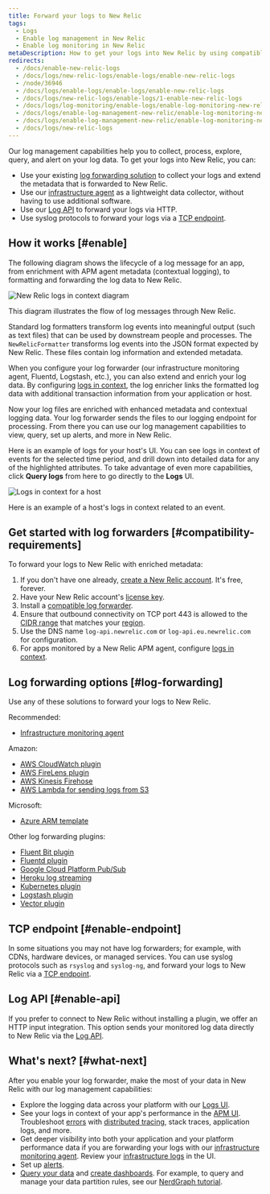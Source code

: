 ```yaml
---
title: Forward your logs to New Relic
tags:
  - Logs
  - Enable log management in New Relic
  - Enable log monitoring in New Relic
metaDescription: How to get your logs into New Relic by using compatible log forwarder plugins.
redirects:
  - /docs/enable-new-relic-logs
  - /docs/logs/new-relic-logs/enable-logs/enable-new-relic-logs
  - /node/36946
  - /docs/logs/enable-logs/enable-logs/enable-new-relic-logs
  - /docs/logs/new-relic-logs/enable-logs/1-enable-new-relic-logs
  - /docs/logs/log-monitoring/enable-logs/enable-log-monitoring-new-relic
  - /docs/logs/enable-log-management-new-relic/enable-log-monitoring-new-relic
  - /docs/logs/enable-log-management-new-relic/enable-log-monitoring-new-relic/enable-log-management-new-relic
  - /docs/logs/new-relic-logs
---
```


Our log management capabilities help you to collect, process, explore, query, and alert on your log data. To get your logs into New Relic, you can:

* Use your existing [log forwarding solution](#log-forwarding) to collect your logs and extend the metadata that is forwarded to New Relic.
* Use our [infrastructure agent](/docs/logs/enable-new-relic-logs/1-enable-logs/forward-your-logs-using-new-relic-infrastructure-agent) as a lightweight data collector, without having to use additional software.
* Use our [Log API](/docs/logs/log-management/log-api/introduction-log-api/) to forward your logs via HTTP.
* Use syslog protocols to forward your logs via a [TCP endpoint](/docs/logs/log-management/log-api/use-tcp-endpoint-forward-logs-new-relic/).

## How it works [#enable]

The following diagram shows the lifecycle of a log message for an app, from enrichment with APM agent metadata (contextual logging), to formatting and forwarding the log data to New Relic.

![New Relic logs in context diagram](./images/new-relic-logs-in-context-diagram.jpg "new-relic-logs-in-context-diagram.jpg")

<figcaption>
  This diagram illustrates the flow of log messages through New Relic.
</figcaption>

Standard log formatters transform log events into meaningful output (such as text files) that can be used by downstream people and processes. The `NewRelicFormatter` transforms log events into the JSON format expected by New Relic. These files contain log information and extended metadata.

When you configure your log forwarder (our infrastructure monitoring agent, Fluentd, Logstash, etc.), you can also extend and enrich your log data. By configuring [logs in context](/docs/logs/enable-log-management-new-relic/configure-logs-context/configure-logs-context-apm-agents/), the log enricher links the formatted log data with additional transaction information from your application or host.   

Now your log files are enriched with enhanced metadata and contextual logging data. Your log forwarder sends the files to our logging endpoint for processing. From there you can use our log management capabilities to view, query, set up alerts, and more in New Relic.

Here is an example of logs for your host's UI. You can see logs in context of events for the selected time period, and drill down into detailed data for any of the highlighted attributes. To take advantage of even more capabilities, click **Query logs** from here to go directly to the **Logs** UI.

![Logs in context for a host](./images/demotron-host-logs-123021.png "Logs in context for a host")

<figcaption>
  Here is an example of a host's logs in context related to an event.
</figcaption>

## Get started with log forwarders [#compatibility-requirements]

To forward your logs to New Relic with enriched metadata:

1. If you don't have one already, [create a New Relic account](https://newrelic.com/signup). It's free, forever.
2. Have your New Relic account's [license key](/docs/accounts/install-new-relic/account-setup/license-key).
3. Install a [compatible log forwarder](#log-forwarding).
4. Ensure that outbound connectivity on TCP port 443 is allowed to the [CIDR range](/docs/using-new-relic/cross-product-functions/install-configure/networks/#infrastructure) that matches your [region](/docs/using-new-relic/welcome-new-relic/get-started/our-eu-us-region-data-centers).
5. Use the DNS name `log-api.newrelic.com` or `log-api.eu.newrelic.com` for configuration.
6. For apps monitored by a New Relic APM agent, configure [logs in context](/docs/logs/enable-log-management-new-relic/configure-logs-context/configure-logs-context-apm-agents/).

## Log forwarding options [#log-forwarding]

Use any of these solutions to forward your logs to New Relic.

Recommended:
* [Infrastructure monitoring agent](/docs/logs/forward-logs/forward-your-logs-using-infrastructure-agent/)

Amazon:
* [AWS CloudWatch plugin](/docs/logs/forward-logs/aws-lambda-sending-cloudwatch-logs/)
* [AWS FireLens plugin](/docs/logs/forward-logs/aws-firelens-plugin-log-forwarding/)
* [AWS Kinesis Firehose](/docs/logs/forward-logs/stream-logs-using-kinesis-data-firehose/)
* [AWS Lambda for sending logs from S3](/docs/logs/forward-logs/aws-lambda-sending-logs-s3/)

Microsoft:
* [Azure ARM template](/docs/logs/forward-logs/azure-log-forwarding/)

Other log forwarding plugins:
* [Fluent Bit plugin](/docs/logs/forward-logs/fluent-bit-plugin-log-forwarding/)
* [Fluentd plugin](/docs/logs/forward-logs/fluentd-plugin-log-forwarding/)
* [Google Cloud Platform Pub/Sub](/docs/logs/forward-logs/google-cloud-platform-log-forwarding)
* [Heroku log streaming](/docs/logs/forward-logs/heroku-log-forwarding/)
* [Kubernetes plugin](/docs/logs/forward-logs/kubernetes-plugin-log-forwarding/)
* [Logstash plugin](/docs/logs/forward-logs/logstash-plugin-log-forwarding/)
* [Vector plugin](/docs/logs/forward-logs/vector-output-sink-log-forwarding/)

## TCP endpoint [#enable-endpoint]

In some situations you may not have log forwarders; for example, with CDNs, hardware devices, or managed services. You can use syslog protocols such as `rsyslog` and `syslog-ng`, and forward your logs to New Relic via a [TCP endpoint](/docs/logs/log-management/log-api/use-tcp-endpoint-forward-logs-new-relic/).

## Log API [#enable-api]

If you prefer to connect to New Relic without installing a plugin, we offer an HTTP input integration. This option sends your monitored log data directly to New Relic via the [Log API](/docs/logs/log-management/log-api/introduction-log-api/).

## What's next? [#what-next]

After you enable your log forwarder, make the most of your data in New Relic with our log management capabilities:

* Explore the logging data across your platform with our [Logs UI](/docs/logs/log-management/ui-data/use-logs-ui/).
* See your logs in context of your app's performance in the [APM UI](/docs/logs/log-management/ui-data/use-logs-ui/#links). Troubleshoot [errors](/docs/apm/apm-ui-pages/error-analytics/errors-page-find-fix-verify-problems/) with [distributed tracing](/docs/apm/distributed-tracing/ui-data/understand-use-distributed-tracing-data), stack traces, application logs, and more.
* Get deeper visibility into both your application and your platform performance data if you are forwarding your logs with our [infrastructure monitoring agent](/docs/logs/forward-logs/forward-your-logs-using-infrastructure-agent/). Review your [infrastructure logs](/docs/logs/log-management/ui-data/use-logs-ui/#links) in the UI.
* Set up [alerts](/docs/alerts-applied-intelligence/new-relic-alerts/alert-conditions/create-alert-conditions/).
* [Query your data](/docs/query-your-data/explore-query-data/get-started/introduction-querying-new-relic-data/) and [create dashboards](/docs/query-your-data/explore-query-data/dashboards/introduction-dashboards/). For example, to query and manage your data partition rules, see our [NerdGraph tutorial](/docs/apis/nerdgraph/examples/nerdgraph-data-partition-rules-tutorial/).
